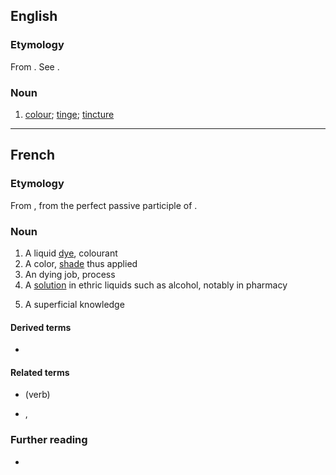 ==English==

===Etymology===
From {{der|en|fr|teinture}}. See {{m|en|tincture}}.

===Noun===
{{en-noun}}

# {{lb|en|obsolete}} [[colour]]; [[tinge]]; [[tincture]]
#: {{rfquotek|Holland}}

{{Webster 1913}}

----

==French==

===Etymology===
From {{etyl|la|fr}} {{m|la|tinctūra}}, from {{m|la|tinctus}} the perfect passive participle of {{m|la|tingō}}.

===Noun===
{{fr-noun|f}}

# A liquid [[dye]], colourant
# A color, [[shade]] thus applied
# An dying job, process
# A [[solution]] in ethric liquids such as alcohol, notably in pharmacy
# {{lb|fr|figuratively}} A superficial knowledge

====Derived terms====
* {{l|fr|teinturerie}}

====Related terms====
* {{l|fr|teindre}} (verb)
* {{l|fr|teint|g=m}}, {{l|fr|teinte|g=f}}

===Further reading===
* {{R:TLFi}}